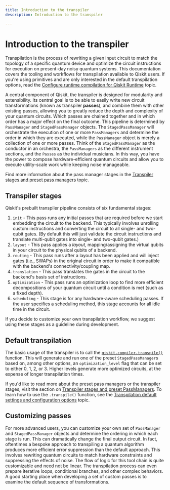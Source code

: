 ```yaml
---
title: Introduction to the transpiler
description: Introduction to the transpiler

---
```



# Introduction to the transpiler

Transpilation is the process of rewriting a given input circuit to match the topology of a specific quantum device and optimize the circuit instructions for execution on present-day noisy quantum systems.  This documentation covers the tooling and workflows for transpilation available to Qiskit users.  If you're using primitives and are only interested in the default transpilation options, read the [Configure runtime compilation for Qiskit Runtime](../run/configure-runtime-compilation) topic.

A central component of Qiskit, the transpiler is designed for modularity and extensibility. Its central goal is to be able to easily write new circuit transformations (known as transpiler **passes**), and combine them with other existing passes, allowing you to greatly reduce the depth and complexity of your quantum circuits.  Which passes are chained together and in which order has a major effect on the final outcome. This pipeline is determined by `PassManager` and `StagedPassManager` objects.  The `StagedPassManager` will orchestrate the execution of one or more `PassManagers` and determine the order in which they are executed, while the `PassManager` object is merely a collection of one or more passes.  Think of the `StagedPassManager` as the conductor in an orchestra, the `PassManagers` as the different instrument sections, and the `Passes` as the individual musicians.  In this way, you have the power to compose hardware-efficient quantum circuits and allow you to execute utility-scale work while keeping noise manageable.

Find more information about the pass manager stages in the [Transpiler stages and preset pass managers](passmanagers) topic.


## Transpiler stages
Qiskit's prebuilt transpiler pipeline consists of six fundamental stages:

1. `init` - This pass runs any initial passes that are required before we start embedding the circuit to the backend.  This typically involves unrolling custom instructions and converting the circuit to all single- and two-qubit gates. (By default this will just validate the circuit instructions and translate multi-qubit gates into single- and two-qubit gates.)
1. `layout` - This pass applies a *layout*, mapping/assigning the virtual qubits in your circuit to the physical qubits of a backend.
1. `routing` - This pass runs after a layout has been applied and will inject gates (i.e., SWAPs) in the original circuit in order to make it compatible with the backend's connectivity/coupling map.
1. `translation` - This pass translates the gates in the circuit to the backend's basis set of instructions.
1. `optimization` - This pass runs an optimization loop to find more efficient decompositions of your quantum circuit until a condition is met (such as a fixed depth).
1. `scheduling` - This stage is for any hardware-aware scheduling passes. If the user specifies a scheduling method, this stage accounts for all idle time in the circuit.

 If you decide to customize your own transpilation workflow, we suggest using these stages as a guideline during development.



## Default transpilation
The basic usage of the transpiler is to call the [`qiskit.compiler.transpile()`](../api/qiskit/compiler#qiskit.compiler.transpile) function.  This will generate and run one of the preset `StagedPassManager`s based on, among other options, an `optimization_level` flag that can be set to either 0, 1, 2, or 3.  Higher levels generate more optimized circuits, at the expense of longer transpilation times.

If you'd like to read more about the preset pass managers or the transpiler stages, visit the section on [Transpiler stages and preset PassManagers](passmanagers.ipynb). To learn how to use the `.transpile()` function, see the [Transpilation default settings and configuration options](defaults_and_configuration_options) topic.


## Customizing passes
For more advanced users, you can customize your own set of `PassManager` and `StagedPassManager` objects and determine the ordering in which each stage is run.  This can dramatically change the final output circuit. In fact, oftentimes a bespoke approach to transpiling a quantum algorithm produces more efficient error suppression than the default approach.  This involves rewriting quantum circuits to match hardware constraints and suppressing the effects of noise.  The flow of logic for this tool chain is quite customizable and need not be linear.  The transpilation process can even prepare iterative loops, conditional branches, and other complex behaviors.  A good starting place when developing a set of custom passes is to examine the default sequence of transformations.

